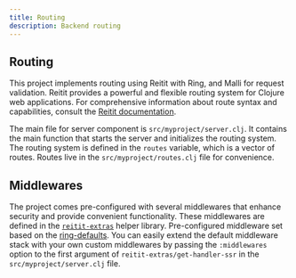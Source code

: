 ```yaml
---
title: Routing
description: Backend routing
---
```


## Routing

This project implements routing using Reitit with Ring, and Malli for request validation. Reitit provides a powerful and flexible routing system for Clojure web applications. For comprehensive information about route syntax and capabilities, consult the [Reitit documentation](https://cljdoc.org/d/metosin/reitit/0.8.0/doc/basics/route-syntax).

The main file for server component is `src/myproject/server.clj`. It contains the main function that starts the server and initializes the routing system. The routing system is defined in the `routes` variable, which is a vector of routes.
Routes live in the `src/myproject/routes.clj` file for convenience.

## Middlewares

The project comes pre-configured with several middlewares that enhance security and provide convenient functionality. These middlewares are defined in the [`reitit-extras`](https://github.com/abogoyavlensky/reitit-extras/blob/3d3152a0d332a7dce973f91c65f4f6471b8953c5/src/reitit_extras/core.clj#L173-L203) helper library.
Pre-configured middleware set based on the [ring-defaults](https://github.com/ring-clojure/ring-defaults).
You can easily extend the default middleware stack with your own custom middlewares by passing the `:middlewares` option to the first argument of `reitit-extras/get-handler-ssr` in the `src/myproject/server.clj` file.
